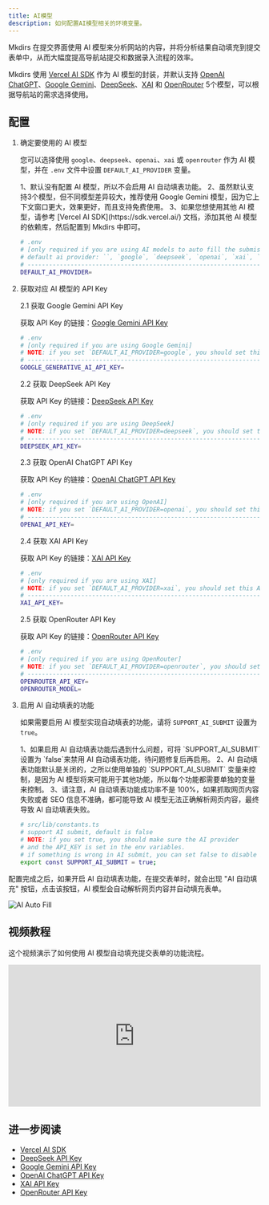 ```yaml
---
title: AI模型
description: 如何配置AI模型相关的环境变量。
---
```



Mkdirs 在提交界面使用 AI 模型来分析网站的内容，并将分析结果自动填充到提交表单中，从而大幅度提高导航站提交和数据录入流程的效率。

Mkdirs 使用 [Vercel AI SDK](https://sdk.vercel.ai/) 作为 AI 模型的封装，并默认支持 [OpenAI ChatGPT](https://openai.com/)、[Google Gemini](https://gemini.google.com/)、[DeepSeek](https://www.deepseek.com/)、[XAI](https://x.ai/) 和 [OpenRouter](https://openrouter.ai/) 5个模型，可以根据导航站的需求选择使用。

## 配置

<Steps>

1. 确定要使用的 AI 模型

   您可以选择使用 `google`、`deepseek`、`openai`、`xai` 或 `openrouter` 作为 AI 模型，并在 `.env` 文件中设置 `DEFAULT_AI_PROVIDER` 变量。

   <Aside type="tip">
      1、默认没有配置 AI 模型，所以不会启用 AI 自动填表功能。  
      2、虽然默认支持3个模型，但不同模型差异较大，推荐使用 Google Gemini 模型，因为它上下文窗口更大，效果更好，而且支持免费使用。  
      3、如果您想使用其他 AI 模型，请参考 [Vercel AI SDK](https://sdk.vercel.ai/) 文档，添加其他 AI 模型的依赖库，然后配置到 Mkdirs 中即可。
   </Aside>

   ```bash
   # .env
   # [only required if you are using AI models to auto fill the submission form]
   # default ai provider: ``, `google`, `deepseek`, `openai`, `xai`, `openrouter`
   # -----------------------------------------------------------------------------
   DEFAULT_AI_PROVIDER=
   ```

2. 获取对应 AI 模型的 API Key

   2.1 获取 Google Gemini API Key

   获取 API Key 的链接：[Google Gemini API Key](https://aistudio.google.com/apikey)

   ```bash
   # .env
   # [only required if you are using Google Gemini]
   # NOTE: if you set `DEFAULT_AI_PROVIDER=google`, you should set this API_KEY
   # -----------------------------------------------------------------------------
   GOOGLE_GENERATIVE_AI_API_KEY=
   ```

   2.2 获取 DeepSeek API Key

   获取 API Key 的链接：[DeepSeek API Key](https://platform.deepseek.com/api_keys)

   ```bash
   # .env
   # [only required if you are using DeepSeek]
   # NOTE: if you set `DEFAULT_AI_PROVIDER=deepseek`, you should set this API_KEY
   # -----------------------------------------------------------------------------
   DEEPSEEK_API_KEY=
   ```

   2.3 获取 OpenAI ChatGPT API Key

   获取 API Key 的链接：[OpenAI ChatGPT API Key](https://platform.openai.com/settings/organization/api-keys)

   ```bash
   # .env
   # [only required if you are using OpenAI]
   # NOTE: if you set `DEFAULT_AI_PROVIDER=openai`, you should set this API_KEY
   # -----------------------------------------------------------------------------
   OPENAI_API_KEY=
   ```

   2.4 获取 XAI API Key

   获取 API Key 的链接：[XAI API Key](https://console.x.ai/)

   ```bash
   # .env
   # [only required if you are using XAI]
   # NOTE: if you set `DEFAULT_AI_PROVIDER=xai`, you should set this API_KEY
   # -----------------------------------------------------------------------------
   XAI_API_KEY=
   ```

   2.5 获取 OpenRouter API Key

   获取 API Key 的链接：[OpenRouter API Key](https://openrouter.ai/settings/keys)

   ```bash
   # .env
   # [only required if you are using OpenRouter]
   # NOTE: if you set `DEFAULT_AI_PROVIDER=openrouter`, you should set this API_KEY
   # -----------------------------------------------------------------------------
   OPENROUTER_API_KEY=
   OPENROUTER_MODEL=
   ```

3. 启用 AI 自动填表的功能

   如果需要启用 AI 模型实现自动填表的功能，请将 `SUPPORT_AI_SUBMIT` 设置为 `true`。

   <Aside type="tip">
      1、如果启用 AI 自动填表功能后遇到什么问题，可将 `SUPPORT_AI_SUBMIT` 设置为 `false`来禁用 AI 自动填表功能，待问题修复后再启用。  
      2、AI 自动填表功能默认是关闭的，之所以使用单独的 `SUPPORT_AI_SUBMIT` 变量来控制，是因为 AI 模型将来可能用于其他功能，所以每个功能都需要单独的变量来控制。  
      3、请注意，AI 自动填表功能成功率不是 100%，如果抓取网页内容失败或者 SEO 信息不准确，都可能导致 AI 模型无法正确解析网页内容，最终导致 AI 自动填表失败。
   </Aside>

   ```bash
   # src/lib/constants.ts
   # support AI submit, default is false
   # NOTE: if you set true, you should make sure the AI provider
   # and the API_KEY is set in the env variables.
   # if something is wrong in AI submit, you can set false to disable it.
   export const SUPPORT_AI_SUBMIT = true;
   ```

</Steps>

配置完成之后，如果开启 AI 自动填表功能，在提交表单时，就会出现 "AI 自动填充" 按钮，点击该按钮，AI 模型会自动解析网页内容并自动填充表单。

![AI Auto Fill](../../../../assets/images/guide-submission-autofill.png)

## 视频教程

这个视频演示了如何使用 AI 模型自动填充提交表单的功能流程。

<div style="position: relative; padding-bottom: 56.25%; height: 0; overflow: hidden;">
  <iframe 
    style="position: absolute; top: 0; left: 0; width: 100%; height: 100%;" 
    width="1280" 
    height="720" 
    src="https://www.youtube.com/embed/SWTQwA4HEQ0" 
    title="AI submissions with Google Gemini, DeepSeek, and OpenAI models" 
    frameborder="0" 
    allow="accelerometer; autoplay; clipboard-write; encrypted-media; gyroscope; picture-in-picture; web-share" 
    referrerpolicy="strict-origin-when-cross-origin" 
    allowfullscreen
  ></iframe>
</div>

## 进一步阅读

- [Vercel AI SDK](https://sdk.vercel.ai/)
- [DeepSeek API Key](https://platform.deepseek.com/api_keys)
- [Google Gemini API Key](https://aistudio.google.com/apikey)
- [OpenAI ChatGPT API Key](https://platform.openai.com/settings/organization/api-keys)
- [XAI API Key](https://console.x.ai/)
- [OpenRouter API Key](https://openrouter.ai/settings/keys)